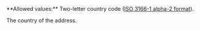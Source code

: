 <ParamField body="Country" type="string">     
**Allowed values:** Two-letter country code (<a href="/api-reference/overview/data-formats" target="_blank">ISO 3166-1 alpha-2 format</a>).

The country of the address. 
</ParamField>